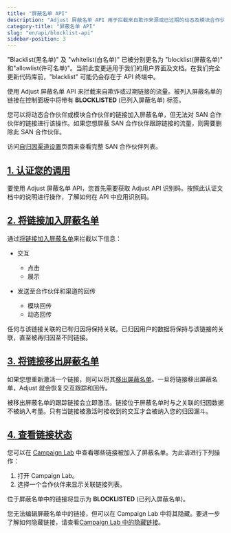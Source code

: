 ```yaml
---
title: "屏蔽名单 API"
description: "Adjust 屏蔽名单 API 用于拦截来自欺诈来源或已过期的动态及模块合作伙伴跟踪链接的流量。"
category-title: "屏蔽名单 API"
slug: "en/api/blocklist-api"
sidebar-position: 3
---
```

<callout type="important"> 

"Blacklist\(黑名单\)" 及 "whitelist\(白名单\)" 已被分别更名为 "blocklist\(屏蔽名单\)" 和"allowlist\(许可名单\)"。当前此变更适用于我们的用户界面及文档。在我们完全更新代码库前，"blacklist" 可能仍会存在于 API 终端中。
</Callout> 

使用 Adjust 屏蔽名单 API 来拦截来自欺诈或过期链接的流量。被列入屏蔽名单的链接在控制面板中将带有 **BLOCKLISTED** \(已列入屏蔽名单\) 标签。

您可以将动态合作伙伴或模块合作伙伴的链接加入屏蔽名单，但无法对 SAN 合作伙伴的链接进行该操作。如果您想屏蔽 SAN 合作伙伴跟踪链接的流量，则需要删除此 SAN 合作伙伴。
<callout type="seealso"> 

访问[自归因渠道设置](https://help.adjust.com/en/suite/article/self-attributing-network-san-setup)页面来查看完整 SAN 合作伙伴列表。
</Callout> 

[1\. 认证您的调用](1-authenticate-your-calls)
----------------------------------------

要使用 Adjust 屏蔽名单 API，您首先需要获取 Adjust API 识别码。按照此认证文档中的说明进行操作，了解如何在 API 中应用识别码。

[2\. 将链接加入屏蔽名单](2-blocklist-a-link)
------------------------------------

通过[将链接加入屏蔽名单](/en/api/blocklist-api/blocklist)来拦截以下信息：

* 交互 
  * 点击
  * 展示

* 发送至合作伙伴和渠道的回传 
  * 模块回传
  * 动态回传

任何与该链接关联的已有归因将保持关联。已归因用户的数据将保持与该链接的关联，直至被再归因至不同链接。

[3\. 将链接移出屏蔽名单](3-unblocklist-a-link)
--------------------------------------

如果您想重新激活一个链接，则可以将其[移出屏蔽名单](/en/api/blocklist-api/unblocklist)。一旦将链接移出屏蔽名单，Adjust 就会恢复交互跟踪和回传。
<callout type="note"> 

被移出屏蔽名单的跟踪链接会立即激活。链接位于屏蔽名单时与之关联的归因数据不被纳入考量。只有当链接被激活时接收到的交互才会被纳入您的归因漏斗。
</Callout> 

[4\. 查看链接状态](4-view-link-status)
---------------------------------

您可以在 [Campaign Lab](https://help.adjust.com/en/article/campaign-setup) 中查看哪些链接被加入了屏蔽名单。为此请进行下列操作：

1. 打开 Campaign Lab。
2. 选择一个合作伙伴来显示关联链接列表。

位于屏蔽名单中的链接将显示为 **BLOCKLISTED** \(已列入屏蔽名单\)。

您无法编辑屏蔽名单中的链接，但可以在 Campaign Lab 中将其隐藏。要进一步了解如何隐藏链接，请查看[Campaign Lab 中的隐藏链接](https://help.adjust.com/en/article/manage-ad-network-setup#hidden-links)。

